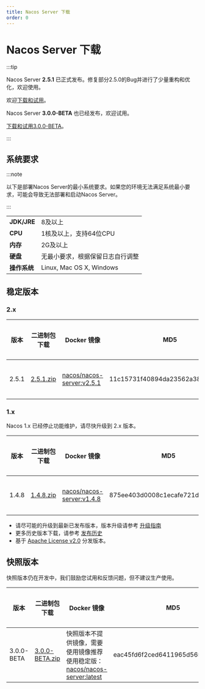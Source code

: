 ```yaml
---
title: Nacos Server 下载
order: 0
---
```



# Nacos Server 下载

:::tip

Nacos Server **2.5.1** 已正式发布。修复部分2.5.0的Bug并进行了少量重构和优化，欢迎使用。

欢迎[下载和试用](#稳定版本)。

Nacos Server **3.0.0-BETA** 也已经发布，欢迎试用。

[下载和试用3.0.0-BETA](#快照版本)。

:::


## 系统要求

:::note

以下是部署Nacos Server的最小系统要求。如果您的环境无法满足系统最小要求，可能会导致无法部署和启动Nacos Server。

:::

|             |                                                                                                                         |
|-------------|------------------------------------------------------------------------------------------------------------------------------------|
| **JDK/JRE** | 8及以上  |
| **CPU**  | 1核及以上，支持64位CPU    |
| **内存** | 2G及以上 |
| **硬盘** | 无最小要求，根据保留日志自行调整|
| **操作系统** | Linux, Mac OS X, Windows |

## 稳定版本

### 2.x
| 版本 | 二进制包下载                                                  | Docker 镜像                                                 | MD5                         | 发布说明                                    | 参考文档                                   |
| ------- | ------------------------------------------------------------ | ------------------------------------------------------------ | -------------------------------- | ------------------------------------------------ | ------------------------------------------------ |
| 2.5.1   | [2.5.1.zip](https://download.nacos.io/nacos-server/nacos-server-2.5.1.zip) | [nacos/nacos-server\:v2.5.1](https://hub.docker.com/r/nacos/nacos-server/tags?page=1&name=2.5.1) | 11c15731f40894da23562a38a0cc9b70 | [发布说明](https://github.com/alibaba/nacos/releases/tag/2.5.1)      | [快速开始](/docs/latest/quickstart/quick-start/)      |

### 1.x

Nacos 1.x 已经停止功能维护，请尽快升级到 2.x 版本。

| 版本 | 二进制包下载                                                | Docker 镜像                                                 | MD5                         | 发布说明                                     | 参考文档                                  |
| ------- | ------------------------------------------------------------ | ------------------------------------------------------------ | -------------------------------- | ------------------------------------------------ | ------------------------------------------------ |
| 1.4.8   | [1.4.8.zip](https://download.nacos.io/nacos-server/nacos-server-1.4.8.zip) | [nacos/nacos-server\:v1.4.8](https://hub.docker.com/r/nacos/nacos-server/tags?page=1&name=1.4.8) | 875ee403d0008c1ecafe721dfb85bed6 | [发布说明](https://github.com/alibaba/nacos/releases/tag/1.4.8)      | [快速开始](/docs/v1/quick-start)      |


 - 请尽可能的升级到最新已发布版本，版本升级请参考 [升级指南](/docs/v2/upgrading/version2-upgrading)
 - 更多历史版本下载，请参考 [发布历史](/download/release-history/)
 - 基于 [Apache License v2.0](https://www.apache.org/licenses/) 分发版本。

## 快照版本

快照版本仍在开发中，我们鼓励您试用和反馈问题，但不建议生产使用。

| 版本 | 二进制包下载                                                | Docker 镜像                                                 | MD5                         | 发布说明                                     | 参考文档                                  |
| ---- | ---- | ---- | ---- | ---- | ---- |
| 3.0.0-BETA | [3.0.0-BETA.zip](https://github.com/alibaba/nacos/releases/download/3.0.0-BETA/nacos-server-3.0.0-BETA.zip) | 快照版本不提供镜像，需要使用镜像推荐使用稳定版：[nacos/nacos-server:latest](https://hub.docker.com/r/nacos/nacos-server/tags?page=1&name=latest) | eac45fd6f2ced6411965d5659735ed26 | [发布说明](https://github.com/alibaba/nacos/releases/tag/3.0.0-BETA) | [快速开始](/docs/v3.0/quickstart/quick-start/) |
